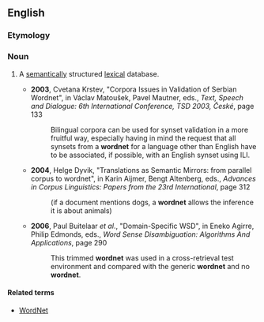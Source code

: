 ==English==

===Etymology===
{{compound|word|net|lang=en}}

===Noun===
{{en-noun}}

# {{label|en|artificial intelligence|linguistics}} A [[semantically]] structured [[lexical]] database.
#* '''2003''', Cvetana Krstev, "Corpora Issues in Validation of Serbian Wordnet", in Václav Matoušek, Pavel Mautner, eds., ''Text, Speech and Dialogue: 6th International Conference, TSD 2003, České'', page 133
#*: Bilingual corpora can be used for synset validation in a more fruitful way, especially having in mind the request that all synsets from a '''wordnet''' for a language other than English have to be associated, if possible, with an English synset using ILI.
#* '''2004''', Helge Dyvik, "Translations as Semantic Mirrors: from parallel corpus to wordnet", in Karin Aijmer, Bengt Altenberg, eds., ''Advances in Corpus Linguistics: Papers from the 23rd International'', page 312
#*: (if a document mentions dogs, a '''wordnet''' allows the inference it is about animals)
#* '''2006''', Paul Buitelaar ''et al''., "Domain-Specific WSD", in Eneko Agirre, Philip Edmonds, eds., ''Word Sense Disambiguation: Algorithms And Applications'', page 290
#*: This trimmed '''wordnet''' was used in a cross-retrieval test environment and compared with the generic '''wordnet''' and no '''wordnet'''.

====Related terms====
* [[WordNet]]